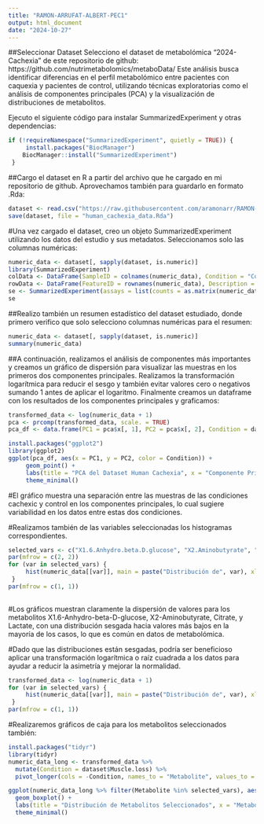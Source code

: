 ```yaml
---
title: "RAMON-ARRUFAT-ALBERT-PEC1"
output: html_document
date: "2024-10-27"
---
```

##Seleccionar Dataset
Selecciono el dataset de metabolómica "2024-Cachexia” de este repositorio de github: 
https://github.com/nutrimetabolomics/metaboData/
Este análisis busca identificar diferencias en el perfil metabolómico entre pacientes con caquexia y pacientes de 
control, utilizando técnicas exploratorias como el análisis de componentes principales (PCA) y la 
visualización de distribuciones de metabolitos.

Ejecuto el siguiente código para instalar SummarizedExperiment y otras dependencias:

```r
if (!requireNamespace("SummarizedExperiment", quietly = TRUE)) {
     install.packages("BiocManager")
    BiocManager::install("SummarizedExperiment")
 }
```


##Cargo el dataset en R a partir del archivo que he cargado en mi repositorio de github. Aprovechamos también para guardarlo en formato .Rda:

```r
dataset <- read.csv("https://raw.githubusercontent.com/aramonarr/RAMON-ARRUFAT-ALBERT-PEC1/main/human_cachexia.csv", row.names = 1)
save(dataset, file = "human_cachexia_data.Rda")

```


#Una vez cargado el dataset, creo un objeto SummarizedExperiment utilizando los datos del estudio y sus metadatos. Seleccionamos solo las columnas numéricas:

```r
numeric_data <- dataset[, sapply(dataset, is.numeric)]
library(SummarizedExperiment)
colData <- DataFrame(SampleID = colnames(numeric_data), Condition = "CondiciónEjemplo")
rowData <- DataFrame(FeatureID = rownames(numeric_data), Description = "DescripciónEjemplo")
se <- SummarizedExperiment(assays = list(counts = as.matrix(numeric_data)), rowData = rowData, colData = colData)
se
```

##Realizo también un resumen estadístico del dataset estudiado, donde primero verifico que solo selecciono columnas numéricas para el resumen:

```r
numeric_data <- dataset[, sapply(dataset, is.numeric)]
summary(numeric_data)
```

##A continuación, realizamos el análisis de componentes más importantes y creamos un gráfico de dispersión para visualizar las muestras en los primeros dos componentes principales. Realizamos la transformación logarítmica para reducir el sesgo y también evitar valores cero o negativos sumando 1 antes de aplicar el logaritmo. Finalmente creamos un dataframe con los resultados de los componentes principales y graficamos:


```r
transformed_data <- log(numeric_data + 1)
pca <- prcomp(transformed_data, scale. = TRUE)
pca_df <- data.frame(PC1 = pca$x[, 1], PC2 = pca$x[, 2], Condition = dataset$Muscle.loss)

install.packages("ggplot2")
library(ggplot2)
ggplot(pca_df, aes(x = PC1, y = PC2, color = Condition)) +
     geom_point() +
     labs(title = "PCA del Dataset Human Cachexia", x = "Componente Principal 1", y = "Componente Principal 2") 
     theme_minimal()

```
#El gráfico muestra una separación entre las muestras de las condiciones cachexic y control en los componentes principales, lo cual sugiere variabilidad en los datos entre estas dos condiciones. 

#Realizamos también de las variables seleccionadas los histogramas correspondientes.
```r
selected_vars <- c("X1.6.Anhydro.beta.D.glucose", "X2.Aminobutyrate", "Citrate", "Lactate")
par(mfrow = c(2, 2)) 
for (var in selected_vars) {
     hist(numeric_data[[var]], main = paste("Distribución de", var), xlab = var, col = "skyblue", breaks = 15)
 }
par(mfrow = c(1, 1)) 
 

```
#Los gráficos muestran claramente la dispersión de valores para los metabolitos X1.6-Anhydro-beta-D-glucose, X2-Aminobutyrate, Citrate, y Lactate, con una distribución sesgada hacia valores más bajos en la mayoría de los casos, lo que es común en datos de metabolómica.

#Dado que las distribuciones están sesgadas, podría ser beneficioso aplicar una transformación logarítmica o raíz cuadrada a los datos para ayudar a reducir la asimetría y mejorar la normalidad.
```r
transformed_data <- log(numeric_data + 1)
for (var in selected_vars) {
     hist(numeric_data[[var]], main = paste("Distribución de", var), xlab = var, col = "skyblue", breaks = 15)
 }
par(mfrow = c(1, 1))
```

#Realizaremos gráficos de caja para los metabolitos seleccionados también:

```r
install.packages("tidyr")
library(tidyr)
numeric_data_long <- transformed_data %>%
  mutate(Condition = dataset$Muscle.loss) %>%
  pivot_longer(cols = -Condition, names_to = "Metabolite", values_to = "Value")

ggplot(numeric_data_long %>% filter(Metabolite %in% selected_vars), aes(x = Metabolite, y = Value, fill = Condition)) +
  geom_boxplot() +
  labs(title = "Distribución de Metabolitos Seleccionados", x = "Metabolito", y = "Concentración") +
  theme_minimal()

```


